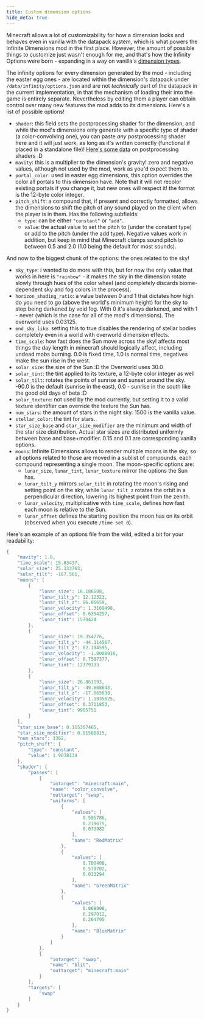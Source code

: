 ```yaml
---
title: Custom dimension options
hide_meta: true
---
```


Minecraft allows a lot of customizability for how a dimension looks and behaves even in vanilla with the datapack system,
which is what powers the Infinite Dimensions mod in the first place. However, the amount of possible things to customize
just wasn't enough for me, and that's how the Infinity Options were born - expanding in a way on vanilla's
[dimension types](https://minecraft.wiki/w/Custom_dimension#Dimension_type).

The infinity options for every dimension generated by the mod - including the easter egg ones - are located within the
dimension's datapack under `/data/infinity/options.json` and are not *technically* part of the datapack in the current
implementation, in that the mechanism of loading their into the game is entirely separate. Nevertheless by editing them
a player can obtain control over many new features the mod adds to its dimensions. Here's a list of possible options!

- `shader`: this field sets the postprocessing shader for the dimension, and while the mod's dimensions only generate with a
specific type of shader (a color-convolving one), you can paste *any* postprocessing shader here and it will just work,
as long as it's written correctly (functional if placed in a standalone file)! [Here's some data](https://minecraft.wiki/w/Shader#Post-processing_effects)
on postprocessing shaders :D
- `mavity`: this is a multiplier to the dimension's gravity! zero and negative values, although not used by the mod,
work as you'd expect them to.
- `portal_color`: used in easter egg dimensions, this option overrides the color all portals to this dimension have.
Note that it will not recolor existing portals if you change it, but new ones will respect it! the format is the 12-byte color integer.
- `pitch_shift`: a compound that, if present and correctly formatted, allows the dimensions to shift the pitch of any sound
played on the client when the player is in them. Has the following subfields:
    - `type`: can be either `"constant"` or `"add"`.
    - `value`: the actual value to set the pitch to (under the constant type) or add to the pitch (under the add type).
    Negative values work in addition, but keep in mind that Minecraft clamps sound pitch to between 0.5 and 2.0
    (1.0 being the default for most sounds).

And now to the biggest chunk of the options: the ones related to the sky!
- `sky_type`: i wanted to do more with this, but for now the only value that works in here is `"rainbow"` - it makes the sky
in the dimension rotate slowly through hues of the color wheel (and completely discards biome-dependent sky and fog colors
in the process).
- `horizon_shading_ratio`: a value between 0 and 1 that dictates how high do you need to go (above the world's minimum height)
for the sky to stop being darkened by void fog. With 0 it's always darkened, and with 1 - never (which is the case for all
of the mod's dimensions). The overworld uses 0.03125.
- `end_sky_like`: setting this to true disables the rendering of stellar bodies completely even in a world with overworld dimension effects.
- `time_scale`: how fast does the Sun move across the sky! affects most things the day length in minecraft should logically affect,
including undead mobs burning. 0.0 is fixed time, 1.0 is normal time, negatives make the sun rise in the west.
- `solar_size`: the size of the Sun :D the Overworld uses 30.0
- `solar_tint`: the tint applied to its texture, a 12-byte color integer as well
- `solar_tilt`: rotates the points of sunrise and sunset around the sky. -90.0 is the default (sunrise in the east),
0.0 - sunrise in the south like the good old days of beta :D
- `solar_texture`: not used by the mod currently, but setting it to a valid texture identifier can override the texture the Sun has.
- `num_stars`: the amount of stars in the night sky. 1500 is the vanilla value.
- `stellar_color`: the tint for stars.
- `star_size_base` and `star_size_modifier` are the minimum and width of the star size distribution. Actual star sizes are distributed
uniformly between base and base+modifier. 0.15 and 0.1 are corresponding vanilla options.
- `moons`: Infinite Dimensions allows to render multiple moons in the sky, so all options related to those are moved in a sublist of
compounds, each compound representing a single moon. The moon-specific options are:
    - `lunar_size`, `lunar_tint`, `lunar_texture` mirror the options the Sun has.
    - `lunar_tilt_y` mirrors `solar_tilt` in rotating the moon's rising and setting point on the sky, while `lunar_tilt_z`
    rotates the orbit in a perpendicular direction, lowering its highest point from the zenith.
    - `lunar_velocity`, multiplicative with `time_scale`, defines how fast each moon is relative to the Sun.
    - `lunar_offset` defines the starting position the moon has on its orbit (observed when you execute `/time set 0`).

Here's an example of an options file from the wild, edited a bit for your readability:

```java
{
	"mavity": 1.0,
	"time_scale": 15.83437,
	"solar_size": 25.333763,
	"solar_tilt": -167.561,
	"moons": [
		{
			"lunar_size": 16.186508,
			"lunar_tilt_y": 12.12323,
			"lunar_tilt_z": 86.85659,
			"lunar_velocity": 1.3169498,
			"lunar_offset": 0.6354257,
			"lunar_tint": 1570424
		},
		{
			"lunar_size": 19.354776,
			"lunar_tilt_y": -44.114567,
			"lunar_tilt_z": 62.194595,
			"lunar_velocity": -1.0008916,
			"lunar_offset": 0.7587377,
			"lunar_tint": 12379133
		},
		{
			"lunar_size": 26.861193,
			"lunar_tilt_y": -49.608643,
			"lunar_tilt_z": -17.065638,
			"lunar_velocity": 1.1835625,
			"lunar_offset": 0.3711853,
			"lunar_tint": 9905751
		}
	],
	"star_size_base": 0.115367465,
	"star_size_modifier": 0.01508815,
	"num_stars": 3362,
	"pitch_shift": {
		"type": "constant",
		"value": 1.9038134
	},
	"shader": {
		"passes": [
			{
				"intarget": "minecraft:main",
				"name": "color_convolve",
				"outtarget": "swap",
				"uniforms": [
					{
						"values": [
							0.595786,
							0.219675,
							0.073982
						],
						"name": "RedMatrix"
					},
					{
						"values": [
							0.700408,
							0.579702,
							0.013294
						],
						"name": "GreenMatrix"
					},
					{
						"values": [
							0.068008,
							0.297012,
							0.264795
						],
						"name": "BlueMatrix"
					}
				]
			},
			{
				"intarget": "swap",
				"name": "blit",
				"outtarget": "minecraft:main"
			}
		],
		"targets": [
			"swap"
		]
	}
}
```